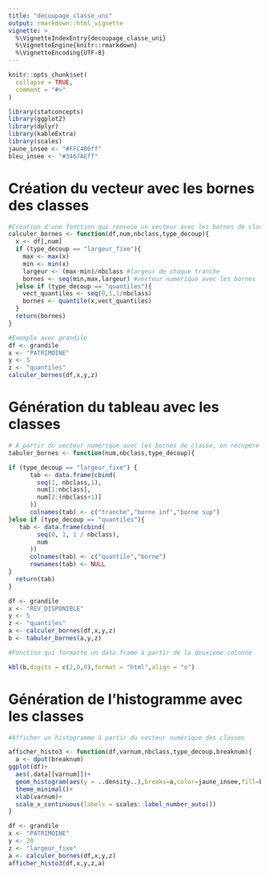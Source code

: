 ```yaml
---
title: "decoupage_classe_uni"
output: rmarkdown::html_vignette
vignette: >
  %\VignetteIndexEntry{decoupage_classe_uni}
  %\VignetteEngine{knitr::rmarkdown}
  %\VignetteEncoding{UTF-8}
---
```


```r
knitr::opts_chunk$set(
  collapse = TRUE,
  comment = "#>"
)
```

```r
library(statconcepts)
library(ggplot2)
library(dplyr)
library(kableExtra)
library(scales)
jaune_insee <- "#FFC400ff"
bleu_insee <- "#3467AEff"
```

#  Création du vecteur avec les bornes des classes

```r

#Création d'une fonction qui renvoie un vecteur avec les bornes de classe
calculer_bornes <- function(df,num,nbclass,type_decoup){
  x <- df[,num]
  if (type_decoup == "largeur_fixe"){
    max <- max(x)
    min <- min(x)
    largeur <- (max-min)/nbclass #largeur de chaque tranche
    bornes <- seq(min,max,largeur) #vecteur numérique avec les bornes
  }else if (type_decoup == "quantiles"){
    vect_quantiles <- seq(0,1,1/nbclass)
    bornes <- quantile(x,vect_quantiles)
  }
  return(bornes)
}

#Exemple avec grandile
df <- grandile
x <- "PATRIMOINE"
y <- 5
z <- "quantiles"
calculer_bornes(df,x,y,z)

```
# Génération du tableau avec les classes

```r
# A partir du vecteur numérique avec les bornes de classe, on récupère un tableau avec les classes
tabuler_bornes <- function(num,nbclass,type_decoup){

if (type_decoup == "largeur_fixe") {
      tab <- data.frame(cbind(
        seq(1, nbclass,1),
        num[1:nbclass],
        num[2:(nbclass+1)]
      ))
      colnames(tab) <- c("tranche","borne inf","borne sup")
}else if (type_decoup == "quantiles"){
   tab <- data.frame(cbind(
        seq(0, 1, 1 / nbclass),
        num
      ))
      colnames(tab) <- c("quantile","borne")
      rownames(tab) <- NULL
}
  return(tab)
}

df <- grandile
x <- "REV_DISPONIBLE"
y <- 5
z <- "quantiles"
a <- calculer_bornes(df,x,y,z)
b <- tabuler_bornes(a,y,z)

#Fonction qui formatte un data.frame à partir de la deuxième colonne

kbl(b,digits = c(2,0,0),format = "html",align = "c")
```
# Génération de l'histogramme avec les classes

```r
#Afficher un histogramme à partir du vecteur numérique des classes

afficher_histo3 <- function(df,varnum,nbclass,type_decoup,breaknum){
  a <- dput(breaknum)
ggplot(df)+
  aes(.data[[varnum]])+
  geom_histogram(aes(y = ..density..),breaks=a,color=jaune_insee,fill=bleu_insee)+
  theme_minimal()+
  xlab(varnum)+
  scale_x_continuous(labels = scales::label_number_auto())
}

df <- grandile
x <- "PATRIMOINE"
y <- 20
z <- "largeur_fixe"
a <- calculer_bornes(df,x,y,z)
afficher_histo3(df,x,y,z,a)

```



